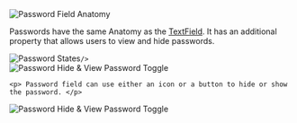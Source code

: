 


<Section title="Anatomy">
	<img
		src={Anatomy}
		alt="Password Field Anatomy"
		style={{ marginBottom: 20 }}
	/>
	<p> Passwords have the same Anatomy as the <a target="_blank" href="/?path=/docs/sui-components-forms-text-field--docs">TextField</a>. It has an additional property that allows users to view and hide passwords. </p>
</Section>

<Section title="States">
	<img
		src={States}
		alt="Password States"

	/>
</Section>

<Section title="Hide and view password toggle">
	<img
		src={Toggle}
		alt="Password Hide & View Password Toggle"
		style={{ marginBottom: 20 }}
	/>

	<p> Password field can use either an icon or a button to hide or show the password. </p>
</Section>

<Section title="Password Hide/show Icon Condition">
	<img
		src={ToggleIcon}
		alt="Password Hide & View Password Toggle"
		style={{ marginBottom: 20 }}
	/>


</Section>
